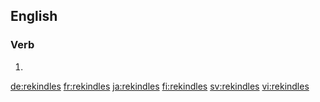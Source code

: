 ==English==

===Verb===
{{head|en}}

# {{en-third-person singular of|rekindle}}

[[de:rekindles]]
[[fr:rekindles]]
[[ja:rekindles]]
[[fi:rekindles]]
[[sv:rekindles]]
[[vi:rekindles]]